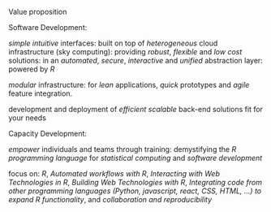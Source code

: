 Value proposition

Software Development:

*simple* *intuitive* interfaces: built on top of *heterogeneous* cloud infrastructure (sky computing): providing *robust*, *flexible* and *low cost* solutions: in an *automated*, *secure*, *interactive* and *unified* abstraction layer: powered by *R*

*modular* infrastructure: for *lean* applications, *quick* prototypes and *agile* feature integration.

development and deployment of *efficient* *scalable* back-end solutions fit for your needs

Capacity Development:

*empower* individuals and teams through training: demystifying the *R programming language* for *statistical computing* and *software development*

focus on: *R*, *Automated workflows with R*, *Interacting with Web Technologies in R*, *Building Web Technologies with R*, *Integrating code from other programming languages (Python, javascript, react, CSS, HTML, ...) to expand R functionality*, and *collaboration and reproducibility*
